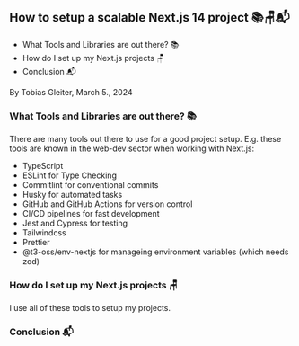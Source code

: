 ## How to setup a scalable Next.js 14 project 📚🪑📬

- What Tools and Libraries are out there? 📚
- How do I set up my Next.js projects 🪑
- Conclusion 📬

By Tobias Gleiter, March 5., 2024

### What Tools and Libraries are out there? 📚

There are many tools out there to use for a good project setup.
E.g. these tools are known in the web-dev sector when working with Next.js:

- TypeScript
- ESLint for Type Checking
- Commitlint for conventional commits
- Husky for automated tasks
- GitHub and GitHub Actions for version control
- CI/CD pipelines for fast development
- Jest and Cypress for testing
- Tailwindcss
- Prettier
- @t3-oss/env-nextjs for manageing environment variables (which needs zod)

### How do I set up my Next.js projects 🪑

I use all of these tools to setup my projects.

### Conclusion 📬